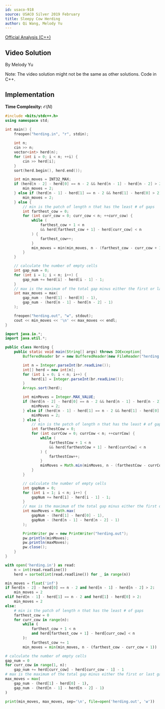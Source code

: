 ```yaml
---
id: usaco-918
source: USACO Silver 2019 February
title: Sleepy Cow Herding
author: Qi Wang, Melody Yu
---
```


[Official Analysis (C++)](http://www.usaco.org/current/data/sol_herding_silver_feb19.html)

## Video Solution

By Melody Yu

Note: The video solution might not be the same as other solutions. Code in C++.

<Youtube id="BvgV7f3pwcI" />

## Implementation

**Time Complexity:** $\mathcal{O}(N)$

<LanguageSection>
<CPPSection>

```cpp
#include <bits/stdc++.h>
using namespace std;

int main() {
	freopen("herding.in", "r", stdin);
	
	int n;
	cin >> n;
	vector<int> herd(n);
	for (int i = 0; i < n; ++i) {
		cin >> herd[i];
	}
	sort(herd.begin(), herd.end());

	int min_moves = INT32_MAX;
	if (herd[n - 2] - herd[0] == n - 2 && herd[n - 1] - herd[n - 2] > 2) {
		min_moves = 2;
	} else if (herd[n - 1] - herd[1] == n - 2 && herd[1] - herd[0] > 2) {
		min_moves = 2;
	} else {
		// min is the patch of length n that has the least # of gaps
		int farthest_cow = 0;
		for (int curr_cow = 0; curr_cow < n; ++curr_cow) {
			while (
				farthest_cow + 1 < n
				&& herd[farthest_cow + 1] - herd[curr_cow] < n
			) {
				farthest_cow++;
			}
			min_moves = min(min_moves, n - (farthest_cow - curr_cow + 1));
		}
	}

	// calculate the number of empty cells
	int gap_num = 0;
	for (int i = 1; i < n; i++) {
		gap_num += herd[i] - herd[i - 1] - 1;
	}
	// max is the maximum of the total gap minus either the first or last gap
	int max_moves = max(
		gap_num - (herd[1] - herd[0] - 1),
		gap_num - (herd[n - 1] - herd[n - 2] - 1)
	);

	freopen("herding.out", "w", stdout);
	cout << min_moves << '\n' << max_moves << endl;
}
```

</CPPSection>
<JavaSection>

```java
import java.io.*;
import java.util.*;

public class Herding {
	public static void main(String[] args) throws IOException{
		BufferedReader br = new BufferedReader(new FileReader("herding.in"));

		int n = Integer.parseInt(br.readLine());
		int[] herd = new int[n];
		for (int i = 0; i < n; i++) {
			herd[i] = Integer.parseInt(br.readLine());
		}
		Arrays.sort(herd);

		int minMoves = Integer.MAX_VALUE;
		if (herd[n - 2] - herd[0] == n - 2 && herd[n - 1] - herd[n - 2] > 2) {
			minMoves = 2;
		} else if (herd[n - 1] - herd[1] == n - 2 && herd[1] - herd[0] > 2) {
			minMoves = 2;
		} else {
			// min is the patch of length n that has the least # of gaps
			int farthestCow = 0;
			for (int currCow = 0; currCow < n; ++currCow) {
				while (
					farthestCow + 1 < n
					&& herd[farthestCow + 1] - herd[currCow] < n
				) {
					farthestCow++;
				}
				minMoves = Math.min(minMoves, n - (farthestCow - currCow + 1));
			}
		}

		// calculate the number of empty cells
		int gapNum = 0;
		for (int i = 1; i < n; i++) {
			gapNum += herd[i] - herd[i - 1] - 1;
		}
		// max is the maximum of the total gap minus either the first or last gap
		int maxMoves = Math.max(
			gapNum - (herd[1] - herd[0] - 1),
			gapNum - (herd[n - 1] - herd[n - 2] - 1)
		);

		PrintWriter pw = new PrintWriter("herding.out");
		pw.println(minMoves);
		pw.println(maxMoves);
		pw.close();
	}
}
```

</JavaSection>
<PySection>

```py
with open('herding.in') as read:
	n = int(read.readline())
	herd = sorted(int(read.readline()) for _ in range(n))

min_moves = float('inf')
if herd[n - 2] - herd[0] == n - 2 and herd[n - 1] - herd[n - 2] > 2:
	min_moves = 2
elif herd[n - 1] - herd[1] == n - 2 and herd[1] - herd[0] > 2:
	min_moves = 2
else:
	# min is the patch of length n that has the least # of gaps
	farthest_cow = 0
	for curr_cow in range(n):
		while (
			farthest_cow + 1 < n
			and herd[farthest_cow + 1] - herd[curr_cow] < n
		):
			farthest_cow += 1
		min_moves = min(min_moves, n - (farthest_cow - curr_cow + 1))

# calculate the number of empty cells
gap_num = 0
for curr_cow in range(1, n):
	gap_num += herd[curr_cow] - herd[curr_cow - 1] - 1
# max is the maximum of the total gap minus either the first or last gap
max_moves = max(
	gap_num - (herd[1] - herd[0] - 1),
	gap_num - (herd[n - 1] - herd[n - 2] - 1)
)

print(min_moves, max_moves, sep='\n', file=open('herding.out', 'w'))
```

</PySection>
</LanguageSection>

